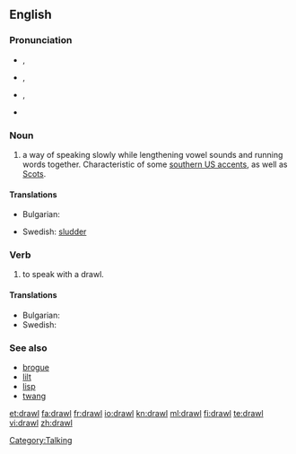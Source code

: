 ==English==

===Pronunciation===
* {{a|UK}} {{IPA|/dɹɔːl/}}, {{SAMPA|/dr\O:l/}}
* {{a|US}} {{IPA|/dɹɑːl/}}, {{SAMPA|/dr\A:l/}}
* {{rfv-pronunciation}} {{a|US|paragon}} {{IPA|/dʒɹɑːw/}}, {{SAMPA|/dZr\A:w/}}
* {{rhymes|ɔːl}}

===Noun===
{{en-noun}}

# a way of speaking slowly while lengthening vowel sounds and running words together. Characteristic of some [[Wikipedia:Southern American English|southern US accents]], as well as [[Wikipedia:Scots|Scots]].

====Translations====
{{trans-top|way of speaking slowly}}
* Bulgarian: {{t|bg|провлечен говор|sc=Cyrl}}
{{trans-mid}}
* Swedish: [[sludder]]
{{trans-bottom}}

===Verb===
{{en-verb|drawls|drawling|drawled|drawled}}

# to speak with a drawl.

====Translations====
{{trans-top|to speak with a drawl}}
* Bulgarian: {{t|bg|говоря провлечено|sc=Cyrl}}
* Swedish: {{t+|sv|sluddra}}
{{trans-mid}}
{{trans-bottom}}

===See also===
* [[brogue]]
* [[lilt]]
* [[lisp]]
* [[twang]]

[[Category:Talking]]

[[et:drawl]]
[[fa:drawl]]
[[fr:drawl]]
[[io:drawl]]
[[kn:drawl]]
[[ml:drawl]]
[[fi:drawl]]
[[te:drawl]]
[[vi:drawl]]
[[zh:drawl]]
